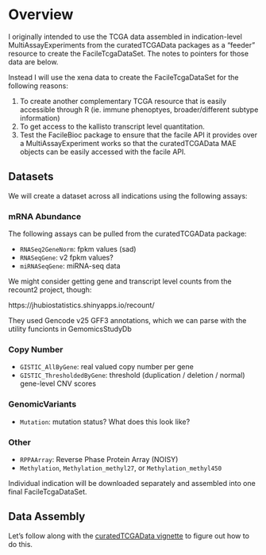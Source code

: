 # Overview

I originally intended to use the TCGA data assembled in indication-level
MultiAssayExperiments from the curatedTCGAData packages as a "feeder" resource
to create the FacileTcgaDataSet. The notes to pointers for those data are below.

Instead I will use the xena data to create the FacileTcgaDataSet for the
following reasons:

1. To create another complementary TCGA resource that is easily accessible
   through R (ie. immune phenoptyes, broader/different subtype information) 
2. To get access to the kallisto transcript level quantitation.
3. Test the FacileBioc package to ensure that the facile API it provides over
   a MultiAssayExperiment works so that the curatedTCGAData MAE objects can
   be easily accessed with the facile API.

## Datasets

We will create a dataset across all indications using the following assays:

### mRNA Abundance

The following assays can be pulled from the curatedTCGAData package:

* `RNASeq2GeneNorm`: fpkm values (sad)
* `RNASeqGene`: v2 fpkm values?
* `miRNASeqGene`: miRNA-seq data

We might consider getting gene and transcript level counts from the recount2
project, though:

https://jhubiostatistics.shinyapps.io/recount/

They used Gencode v25 GFF3 annotations, which we can parse with the utility
funcionts in GemomicsStudyDb

### Copy Number

* `GISTIC_AllByGene`: real valued copy number per gene
* `GISTIC_ThresholdedByGene`: threshold (duplication / deletion / normal)
  gene-level CNV scores

### GenomicVariants

* `Mutation`: mutation status? What does this look like?

### Other

* `RPPAArray`: Reverse Phase Protein Array (NOISY)
* `Methylation`, `Methylation_methyl27`, or `Methylation_methyl450`

Individual indication will be downloaded separately and assembled into one
final FacileTcgaDataSet.

## Data Assembly

Let's follow along with the [curatedTCGAData vignette][curatedvignette]
to figure out how to do this.

[//]: # (References ===========================================================)

[curatedvignette]: http://bioconductor.org/packages/release/data/experiment/vignettes/curatedTCGAData/inst/doc/curatedTCGAData.html
